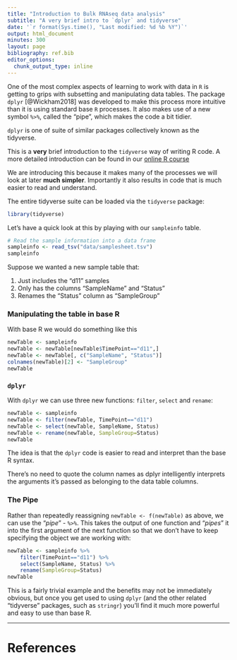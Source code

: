 ```yaml
---
title: "Introduction to Bulk RNAseq data analysis"
subtitle: "A very brief intro to `dplyr` and tidyverse"
date: '`r format(Sys.time(), "Last modified: %d %b %Y")`'
output: html_document
minutes: 300
layout: page
bibliography: ref.bib
editor_options: 
  chunk_output_type: inline
---
```


One of the most complex aspects of learning to work with data in `R` is 
getting to grips with subsetting and manipulating data tables. The package 
`dplyr` [@Wickham2018] was developed to make this process more intuitive than it
is using standard base `R` processes. It also makes use of a new symbol `%>%`,
called the "pipe", which makes the code a bit tidier. 

`dplyr` is one of suite of similar packages collectively known as the tidyverse.

This is a **very** brief introduction to the `tidyverse` way of writing R code.
A more detailed introduction can be found in our
[online R course](https://bioinformatics-core-shared-training.github.io/r-intro/week4.html) 

We are introducing this because it makes many of the processes we will look at 
later **much simpler**. Importantly it also results in code that is much easier
to read and understand.

The entire tidyverse suite can be loaded via the `tidyverse` package:

```r
library(tidyverse)
```

Let's have a quick look at this by playing with our `sampleinfo` table.

```r
# Read the sample information into a data frame
sampleinfo <- read_tsv("data/samplesheet.tsv")
sampleinfo
```

Suppose we wanted a new sample table that:

1. Just includes the "d11" samples
2. Only has the columns "SampleName" and "Status"
3. Renames the "Status" column as "SampleGroup"

### Manipulating the table in base R

With base R we would do something like this

```r
newTable <- sampleinfo
newTable <- newTable[newTable$TimePoint=="d11",]
newTable <- newTable[, c("SampleName", "Status")]
colnames(newTable)[2] <- "SampleGroup"
newTable
```

### `dplyr`

With `dplyr` we can use three new functions: `filter`, `select` and `rename`:

```r
newTable <- sampleinfo
newTable <- filter(newTable, TimePoint=="d11")
newTable <- select(newTable, SampleName, Status)
newTable <- rename(newTable, SampleGroup=Status)
newTable
```

The idea is that the `dplyr` code is easier to read and interpret than the base 
R syntax. 

There's no need to quote the column names as dplyr intelligently interprets
the arguments it's passed as belonging to the data table columns.

### The Pipe

Rather than repeatedly reassigning `newTable <- f(newTable)` as above, we can 
use the "*pipe*" - `%>%`. This takes the output of one function and "*pipes*" it
into the first argument of the next function so that we don't have to keep
specifying the object we are working with:

```r
newTable <- sampleinfo %>%
    filter(TimePoint=="d11") %>%
    select(SampleName, Status) %>% 
    rename(SampleGroup=Status)
newTable
```

This is a fairly trivial example and the benefits may not be immediately 
obvious, but once you get used to using `dplyr` (and the other related
"tidyverse" packages, such as `stringr`) you'll find it much more powerful and 
easy to use than base R. 

----------------------------------------------

# References
